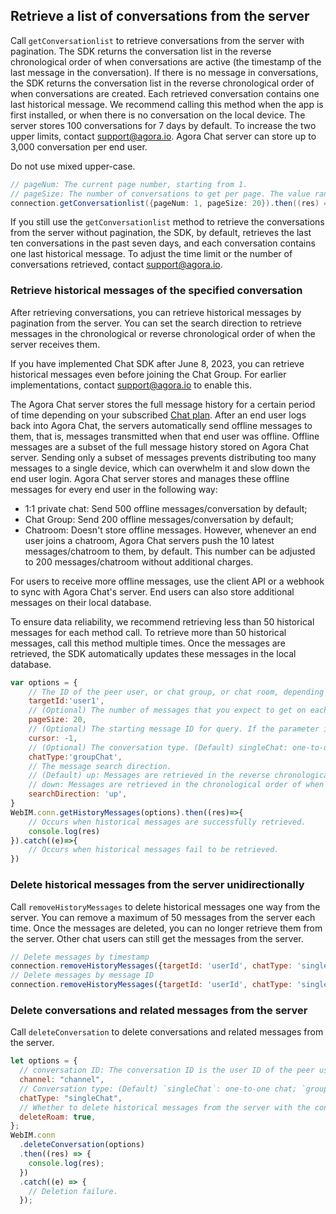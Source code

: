 <PlatformWrapper platform="web">

## Retrieve a list of conversations from the server

Call `getConversationlist` to retrieve conversations from the server with pagination. The SDK returns the conversation list in the reverse chronological order of when conversations are active (the timestamp of the last message in the conversation). If there is no message in conversations, the SDK returns the conversation list in the reverse chronological order of when conversations are created. Each retrieved conversation contains one last historical message. We recommend calling this method when the app is first installed, or when there is no conversation on the local device. The server stores 100 conversations for 7 days by default. To increase the two upper limits, contact support@agora.io. Agora Chat server can store up to 3,000 conversation per end user.

<div class="alert note">Do not use mixed upper-case.</div>

```java
// pageNum: The current page number, starting from 1.
// pageSize: The number of conversations to get per page. The value range is [1,20].
connection.getConversationlist({pageNum: 1, pageSize: 20}).then((res) => {})
```

If you still use the `getConversationlist` method to retrieve the conversations from the server without pagination, the SDK, by default, retrieves the last ten conversations in the past seven days, and each conversation contains one last historical message. To adjust the time limit or the number of conversations retrieved, contact [support@agora.io](mailto:support@agora.io).

### Retrieve historical messages of the specified conversation

After retrieving conversations, you can retrieve historical messages by pagination from the server. You can set the search direction to retrieve messages in the chronological or reverse chronological order of when the server receives them.

If you have implemented Chat SDK after June 8, 2023, you can retrieve historical messages even before joining the Chat Group. For earlier implementations, contact [support@agora.io](mailto:support@agora.io) to enable this.

The Agora Chat server stores the full message history for a certain period of time depending on your subscribed [Chat plan](../../reference/message-overview#limitations-of-message-storage-duration). After an end user logs back into Agora Chat, the servers  automatically send offline messages to them, that is, messages transmitted when that end user was offline. Offline messages are a subset of the full message history stored on Agora Chat server. Sending only a subset of messages prevents distributing too many messages to a single device, which can overwhelm it and slow down the end user login. Agora Chat server stores and manages these offline messages for every end user in the following way:

- 1:1 private chat: Send 500 offline messages/conversation by default;
- Chat Group: Send 200 offline messages/conversation by default;
- Chatroom: Doesn't store offline messages. However, whenever an end user joins a chatroom, Agora Chat servers push the 10 latest messages/chatroom to them, by default. This number can be adjusted to 200 messages/chatroom without additional charges.

For users to receive more offline messages, use the client API or a webhook to sync with Agora Chat's server. End users can also store additional messages on their local database.

To ensure data reliability, we recommend retrieving less than 50 historical messages for each method call. To retrieve more than 50 historical messages, call this method multiple times. Once the messages are retrieved, the SDK automatically updates these messages in the local database.

```javascript
var options = {
    // The ID of the peer user, or chat group, or chat room, depending on the chat type.
    targetId:'user1',
    // (Optional) The number of messages that you expect to get on each page. The value range is [1,50] and the default value is 20.
    pageSize: 20,
    // (Optional) The starting message ID for query. If the parameter is set as -1, an empty string, or null, the SDK retrieves messages from the latest one.
    cursor: -1,
    // (Optional) The conversation type. (Default) singleChat: one-to-one conversation; groupChat: group conversation; chatRoom: chat room conversation.
    chatType:'groupChat',
    // The message search direction.
    // (Default) up: Messages are retrieved in the reverse chronological order of when the server receives them;
    // down: Messages are retrieved in the chronological order of when the server receives them.
    searchDirection: 'up',
}
WebIM.conn.getHistoryMessages(options).then((res)=>{
    // Occurs when historical messages are successfully retrieved.
    console.log(res)
}).catch((e)=>{
    // Occurs when historical messages fail to be retrieved.
})
```

### Delete historical messages from the server unidirectionally

Call `removeHistoryMessages` to delete historical messages one way from the server. You can remove a maximum of 50 messages from the server each time. Once the messages are deleted, you can no longer retrieve them from the server. Other chat users can still get the messages from the server.

```javascript
// Delete messages by timestamp
connection.removeHistoryMessages({targetId: 'userId', chatType: 'singleChat', beforeTimeStamp: Date.now()})
// Delete messages by message ID
connection.removeHistoryMessages({targetId: 'userId', chatType: 'singleChat', messageIds: ['messageId']})
```

### Delete conversations and related messages from the server

Call `deleteConversation` to delete conversations and related messages from the server.

```javascript
let options = {
  // conversation ID: The conversation ID is the user ID of the peer user for one-to-one chat and the group ID for group chat.
  channel: "channel",
  // Conversation type: (Default) `singleChat`: one-to-one chat; `groupChat`: group chat.
  chatType: "singleChat",
  // Whether to delete historical messages from the server with the conversation.
  deleteRoam: true,
};
WebIM.conn
  .deleteConversation(options)
  .then((res) => {
    console.log(res);
  })
  .catch((e) => {
    // Deletion failure.
  });
```

</PlatformWrapper>